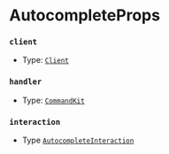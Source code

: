 # AutocompleteProps

### `client`

-   Type: [`Client`](https://old.discordjs.dev/#/docs/discord.js/main/class/Client)

### `handler`

-   Type: [`CommandKit`](/docs/typedef/CommandKit)

### `interaction`

-   Type [`AutocompleteInteraction`](https://old.discordjs.dev/#/docs/discord.js/main/class/AutocompleteInteraction)

